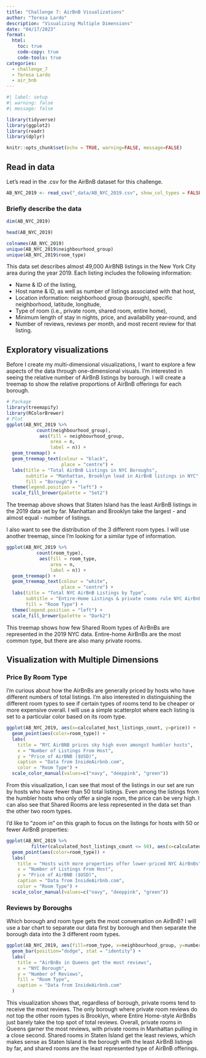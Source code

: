 ```yaml
---
title: "Challenge 7: AirBnB Visualizations"
author: "Teresa Lardo"
description: "Visualizing Multiple Dimensions"
date: "04/17/2023"
format:
  html:
    toc: true
    code-copy: true
    code-tools: true
categories:
  - challenge_7
  - Teresa Lardo
  - air_bnb
---
```


```r
#| label: setup
#| warning: false
#| message: false

library(tidyverse)
library(ggplot2)
library(readr)
library(dplyr)

knitr::opts_chunk$set(echo = TRUE, warning=FALSE, message=FALSE)
```


## Read in data

Let's read in the .csv for the AirBnB dataset for this challenge. 

```r
AB_NYC_2019 <- read_csv("_data/AB_NYC_2019.csv", show_col_types = FALSE)
```

### Briefly describe the data

```r
dim(AB_NYC_2019)
```


```r
head(AB_NYC_2019)
```

```r
colnames(AB_NYC_2019)
unique(AB_NYC_2019$neighbourhood_group)
unique(AB_NYC_2019$room_type)
```


This data set describes almost 49,000 AirBNB listings in the New York City area during the year 2019. Each listing includes the following information: 

* Name & ID of the listing, 
* Host name & ID, as well as number of listings associated with that host, 
* Location information: neighborhood group (borough), specific neighborhood, latitude, longitude, 
* Type of room (i.e., private room, shared room, entire home), 
* Minimum length of stay in nights, price, and availability year-round, and
* Number of reviews, reviews per month, and most recent review for that listing. 

## Exploratory visualizations

Before I create my multi-dimensional visualizations, I want to explore a few aspects of the data through one-dimensional visuals. I'm interested in seeing the relative number of AirBnB listings by borough. I will create a treemap to show the relative proportions of AirBnB offerings for each borough.

```r
# Package
library(treemapify)
library(RColorBrewer)
# Plot
ggplot(AB_NYC_2019 %>%
           count(neighbourhood_group),
            aes(fill = neighbourhood_group,
                area = n,
                label = n)) +
  geom_treemap() + 
  geom_treemap_text(colour = "black",
                    place = "centre") +
  labs(title = "Total AirBnB Listings in NYC Boroughs",
       subtitle = "Manhattan, Brooklyn lead in AirBnB listings in NYC", 
       fill = "Borough") + 
  theme(legend.position = "left") +
  scale_fill_brewer(palette = "Set2")

```

The treemap above shows that Staten Island has the least AirBnB listings in the 2019 data set by far. Manhattan and Brooklyn take the largest - and almost equal - number of listings. 

I also want to see the distribution of the 3 different room types. I will use another treemap, since I'm looking for a similar type of information. 

```r
ggplot(AB_NYC_2019 %>%
           count(room_type),
            aes(fill = room_type,
                area = n,
                label = n)) +
  geom_treemap() + 
  geom_treemap_text(colour = "white",
                    place = "centre") +
  labs(title = "Total NYC AirBnB Listings by Type",
       subtitle = "Entire-Home Listings & private rooms rule NYC AirBnBs", 
       fill = "Room Type") + 
  theme(legend.position = "left") +
  scale_fill_brewer(palette = "Dark2")

```

This treemap shows how few Shared Room types of AirBnBs are represented in the 2019 NYC data. Entire-home AirBnBs are the most common type, but there are also many private rooms. 

## Visualization with Multiple Dimensions

### Price By Room Type

I'm curious about how the AirBnBs are generally priced by hosts who have different numbers of total listings. I'm also interested in distinguishing the different room types to see if certain types of rooms tend to be cheaper or more expensive overall. I will use a simple scatterplot where each listing is set to a particular color based on its room type. 

```r
ggplot(AB_NYC_2019, aes(x=calculated_host_listings_count, y=price)) +
  geom_point(aes(color=room_type)) + 
  labs(
    title = "NYC AirBNB prices sky high even amongst humbler hosts",
    x = "Number of Listings From Host",
    y = "Price of AirBNB ($USD)", 
    caption = "Data from InsideAirbnb.com",
    color = "Room Type") +
  scale_color_manual(values=c("navy", "deeppink", "green")) 
```
From this visualization, I can see that most of the listings in our set are run by hosts who have fewer than 50 total listings. Even among the listings from the humbler hosts who only offer a single room, the price can be very high. I can also see that Shared Rooms are less represented in the data set than the other two room types. 

I'd like to "zoom in" on this graph to focus on the listings for hosts with 50 or fewer AirBnB properties:

```r
ggplot(AB_NYC_2019 %>% 
         filter(calculated_host_listings_count <= 50), aes(x=calculated_host_listings_count, y=price)) +
  geom_point(aes(color=room_type)) + 
  labs(
    title = "Hosts with more properties offer lower-priced NYC AirBnBs",
    x = "Number of Listings From Host",
    y = "Price of AirBNB ($USD)", 
    caption = "Data from InsideAirbnb.com",
    color = "Room Type") +
  scale_color_manual(values=c("navy", "deeppink", "green")) 
```


### Reviews by Boroughs

Which borough and room type gets the most conversation on AirBnB? I will use a bar chart to separate our data first by borough and then separate the borough data into the 3 different room types. 

```r
ggplot(AB_NYC_2019, aes(fill=room_type, x=neighbourhood_group, y=number_of_reviews)) +
  geom_bar(position="dodge", stat = "identity") +
  labs(
    title = "AirBnBs in Queens get the most reviews",
    x = "NYC Borough",
    y = "Number of Reviews",
    fill = "Room Type", 
    caption = "Data from InsideAirbnb.com"
  ) 

```

This visualization shows that, regardless of borough, private rooms tend to receive the most reviews. The only borough where private room reviews do not top the other room types is Brooklyn, where Entire Home-style AirBnBs just barely take the top spot of total reviews. Overall, private rooms in Queens garner the most reviews, with private rooms in Manhattan pulling in a close second. Shared rooms in Staten Island get the least reviews, which makes sense as Staten Island is the borough with the least AirBnB listings by far, and shared rooms are the least represented type of AirBnB offerings. 


